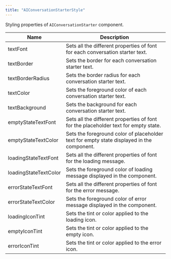 ```yaml
---
title: "AIConversationStarterStyle"
---
```


Styling properties of `AIConversationStarter` component.

| Name                  | Description                                                                               |
| --------------------- | ----------------------------------------------------------------------------------------- |
| textFont              | Sets all the different properties of font for each conversation starter text.             |
| textBorder            | Sets the border for each conversation starter text.                                       |
| textBorderRadius      | Sets the border radius for each conversation starter text.                                |
| textColor             | Sets the foreground color of each conversation starter text.                              |
| textBackground        | Sets the background for each conversation starter text.                                   |
| emptyStateTextFont    | Sets all the different properties of font for the placeholder text for empty state.       |
| emptyStateTextColor   | Sets the foreground color of placeholder text for empty state displayed in the component. |
| loadingStateTextFont  | Sets all the different properties of font for the loading message.                        |
| loadingStateTextColor | Sets the foreground color of loading message displayed in the component.                  |
| errorStateTextFont    | Sets all the different properties of font for the error message.                          |
| errorStateTextColor   | Sets the foreground color of error message displayed in the component.                    |
| loadingIconTint       | Sets the tint or color applied to the loading icon.                                       |
| emptyIconTint         | Sets the tint or color applied to the empty icon.                                         |
| errorIconTint         | Sets the tint or color applied to the error icon.                                         |
